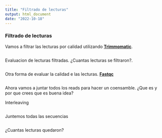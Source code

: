 ```yaml
---
title: "Filtrado de lecturas"
output: html_document
date: "2022-10-18"
---
```


### Filtrado de lecturas

Vamos a filtrar las lecturas por calidad utilizando [**Trimmomatic**](http://www.usadellab.org/cms/?page=trimmomatic).

```bash

```

Evaluacion de lecturas filtradas. ¿Cuantas lecturas se filtraron?. 

```bash

```

Otra forma de evaluar la calidad e las lecturas. [**Fastqc**](https://www.bioinformatics.babraham.ac.uk/projects/fastqc/) 

```bash

```

Ahora vamos a juntar todos los reads para hacer un coensamble. ¿Que es y por que crees que es buena idea?

Interleaving 

```bash

```

Juntemos todas las secuencias


```bash

```

¿Cuantas lecturas quedaron?




